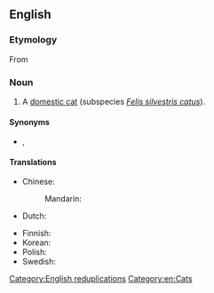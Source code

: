 {{also|kittycat|kitty cat}}
==English==

===Etymology===
From {{compound|en|kitty|t1=young cat|cat}}

===Noun===
{{en-noun|head=[[kitty]]-[[cat]]}}

# {{lb|en|colloquial|usually|childish}} A [[domestic cat]] (subspecies ''[[Felis silvestris catus]]'').

====Synonyms====
* {{l|en|pussy}}, {{l|en|pussy-cat}}

====Translations====
{{trans-top|cat}}
* Chinese:
*: Mandarin: {{t+|cmn|貓咪|tr=māomī}}
* Dutch: {{t|nl|kattepoes}}
{{trans-mid}}
* Finnish: {{t+|fi|kissimirri}}
* Korean: {{t-needed|ko}}
* Polish: {{t+|pl|kiciuś}}
* Swedish: {{t+|sv|kissekatt|c}}
{{trans-bottom}}

[[Category:English reduplications]]
[[Category:en:Cats]]